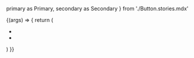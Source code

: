   primary as Primary,
  secondary as Secondary
} from './Button.stories.mdx'

<Meta title="List" component={Button} />

<Canvas>
  <Story name="Many">
    {(args) => {
      return (
        <ul>
          <li>
            <Primary {...{ ...Primary.args, ...args }} />
          </li>
          <li>
            <Secondary {...{ ...Secondary.args, ...args }} />
          </li>
        </ul>
      )
    }}
  </Story>
</Canvas>
